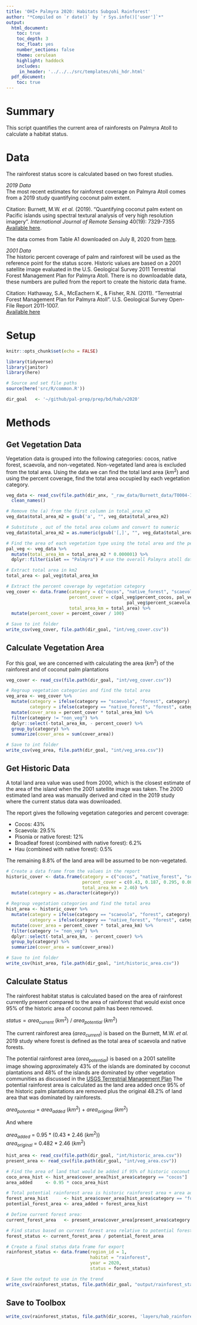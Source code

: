 ```yaml
---
title: 'OHI+ Palmyra 2020: Habitats Subgoal Rainforest'
author: "*Compiled on `r date()` by `r Sys.info()['user']`*"
output: 
  html_document:
    toc: true
    toc_depth: 3 
    toc_float: yes
    number_sections: false
    theme: cerulean
    highlight: haddock
    includes: 
     in_header: '../../../src/templates/ohi_hdr.html' 
  pdf_document:
    toc: true
---
```


# Summary

This script quantifies the current area of rainforests on Palmyra Atoll to calculate a habitat status.        

# Data 

The rainforest status score is calculated based on two forest studies.   

*2019 Data*   
The most recent estimates for rainforest coverage on Palmyra Atoll comes from a 2019 study quantifying coconut palm extent.  

Citation: Burnett, M.W. *et al.* (2019). "Quantifying coconut palm extent on Pacific islands using spectral textural analysis of very high resolution imagery". *International Journal of Remote Sensing* 40(19): 7329-7355   
  [Available here](https://www.tandfonline.com/doi/epub/10.1080/01431161.2019.1594440?needAccess=true). 
  
The data comes from Table A1 downloaded on July 8, 2020 from [here](https://www.tandfonline.com/doi/figure/10.1080/01431161.2019.1594440?scroll=top&needAccess=true).  

*2001 Data*   
The historic percent coverage of palm and rainforest will be used as the reference point for the status score. Historic values are based on a 2001 satellite image evaluated in the U.S. Geological Survey 2011 Terrestrial Forest Management Plan for Palmyra Atoll. There is no downloadable data, these numbers are pulled from the report to create the historic data frame.    

Citation: Hathaway, S.A., McEachern K., & Fisher, R.N. (2011). "Terrestrial Forest Management Plan for Palmyra Atoll". U.S. Geological Survey Open-File Report 2011-1007.  
  [Available here](https://permanent.fdlp.gov/gpo119875/ofr20111007.pdf)  

# Setup

```r
knitr::opts_chunk$set(echo = FALSE)

library(tidyverse)
library(janitor)
library(here)

# Source and set file paths
source(here('src/R/common.R'))

dir_goal   <- '~/github/pal-prep/prep/bd/hab/v2020'
```

# Methods

## Get Vegetation Data

Vegetation data is grouped into the following categories: cocos, native forest, scaevola, and non-vegetated. Non-vegetated land area is excluded from the total area. Using the data we can find the total land area ($km^2$) and using the percent coverage, find the total area occupied by each vegetation category.  

```r

veg_data <- read_csv(file.path(dir_anx, "_raw_data/Burnett_data/T0004-10.1080_01431161.2019.1594440.csv")) %>% 
  clean_names()

# Remove the (a) from the first column in total_area_m2
veg_data$total_area_m2 = gsub('a', "", veg_data$total_area_m2)

# Substitute , out of the total area column and convert to numeric
veg_data$total_area_m2 = as.numeric(gsub('[,]', "", veg_data$total_area_m2))

# Find the area of each vegetation type using the total area and the percent area
pal_veg <- veg_data %>% 
  mutate(total_area_km = total_area_m2 * 0.000001) %>% 
  dplyr::filter(islet == "Palmyra") # use the overall Palmyra atoll data

# Extract total area in km2
total_area <- pal_veg$total_area_km

# Extract the percent coverage by vegetation category 
veg_cover <- data.frame(category = c("cocos", "native_forest", "scaevola", "non_veg"), 
                        percent_cover = c(pal_veg$percent_cocos, pal_veg$percent_native_forest,
                                              pal_veg$percent_scaevola, pal_veg$percent_non_veg),
                        total_area_km = total_area) %>% 
  mutate(percent_cover = percent_cover / 100)

# Save to int folder
write_csv(veg_cover, file.path(dir_goal, "int/veg_cover.csv"))

```

## Calculate Vegetation Area

For this goal, we are concerned with calculating the area ($km^2$) of the rainforest and of coconut palm plantations

```r

veg_cover <- read_csv(file.path(dir_goal, "int/veg_cover.csv"))

# Regroup vegetation categories and find the total area 
veg_area <- veg_cover %>%
  mutate(category = ifelse(category == "scaevola", "forest", category),
         category = ifelse(category == "native_forest", "forest", category)) %>% # group the native forest and scaevola together as forest 
  mutate(cover_area = percent_cover * total_area_km) %>% 
  filter(category != "non_veg") %>% 
  dplyr::select(-total_area_km, - percent_cover) %>% 
  group_by(category) %>% 
  summarize(cover_area = sum(cover_area))

# Save to int folder
write_csv(veg_area, file.path(dir_goal, "int/veg_area.csv"))
```

## Get Historic Data

A total land area value was used from 2000, which is the closest estimate of the area of the island when the 2001 satellite image was taken. The 2000 estimated land area was manually derived and cited in the 2019 study where the current status data was downloaded.  

The report gives the following vegetation categories and percent coverage:  

 - Cocos: 43%    
 - Scaevola: 29.5%   
 - Pisonia or native forest: 12%   
 - Broadleaf forest (combined with native forest): 6.2%   
 - Hau (combined with native forest): 0.5% 
 
The remaining 8.8% of the land area will be assumed to be non-vegetated.   
  
```r

# Create a data frame from the values in the report 
historic_cover <- data.frame(category = c("cocos", "native_forest", "scaevola", "non_veg"),
                             percent_cover = c(0.43, 0.187, 0.295, 0.088),
                             total_area_km = 2.46) %>% 
  mutate(category = as.character(category))

# Regroup vegetation categories and find the total area 
hist_area <- historic_cover %>%
  mutate(category = ifelse(category == "scaevola", "forest", category),
         category = ifelse(category == "native_forest", "forest", category)) %>% # group the native forest and scaevola together as forest 
  mutate(cover_area = percent_cover * total_area_km) %>% 
  filter(category != "non_veg") %>% 
  dplyr::select(-total_area_km, - percent_cover) %>% 
  group_by(category) %>% 
  summarize(cover_area = sum(cover_area))

# Save to int folder
write_csv(hist_area, file.path(dir_goal, "int/historic_area.csv"))
```


## Calculate Status 

The rainforest habitat status is calculated based on the area of rainforest currently present compared to the area of rainforest that would exist once 95% of the  historic area of coconut palm has been removed. 

$status = area_{current}~(km^2)~/~area_{potential}~(km^2)$   

The current rainforest area ($area_{current}$) is based on the Burnett, M.W. *et al.* 2019 study where forest is defined as the total area of scaevola and native forests.    

The potential rainforest area ($area_{potential}$) is based on a 2001 satellite image showing approximately 43% of the islands are dominated by coconut plantations and 48% of the islands are dominated by other vegetation communities as discussed in the [USGS Terrestrial Management Plan](https://pubs.usgs.gov/of/2011/1007/pdf/ofr20111007.pdf) The potential rainforest area is calculated as the land area added once 95% of the historic palm plantations are removed plus the original 48.2% of land area that was dominated by rainforests.  

$area_{potential}~=~area_{added}~(km^2)~+~area_{original}~(km^2)$   

And where   

$area_{added}~=~0.95~*~(0.43~*~2.46~(km^2))$   
$area_{original}~=~0.482~*~2.46~(km^2)$   

```r

hist_area <- read_csv(file.path(dir_goal, "int/historic_area.csv"))
present_area <- read_csv(file.path(dir_goal, "int/veg_area.csv"))

# Find the area of land that would be added if 95% of historic coconut palms are removed
coco_area_hist <- hist_area$cover_area[hist_area$category == "cocos"]
area_added     <- 0.95 * coco_area_hist

# Total potential rainforest area is historic rainforest area + area added by removing 95% of coconut palms 
forest_area_hist      <- hist_area$cover_area[hist_area$category == "forest"]
potential_forest_area <- area_added + forest_area_hist 

# Define current forest area:
current_forest_area   <- present_area$cover_area[present_area$category == "forest"]

# Find status based on current forest area relative to potential forest area 
forest_status <- current_forest_area / potential_forest_area

# Create a final status data frame for export
rainforest_status <- data.frame(region_id = 1,
                                habitat = "rainforest",
                                year = 2020,
                                status = forest_status)

# Save the output to use in the trend 
write_csv(rainforest_status, file.path(dir_goal, "output/rainforest_status.csv"))
```


## Save to Toolbox 

```r
write_csv(rainforest_status, file.path(dir_scores, 'layers/hab_rainforest_status.csv'))
```

